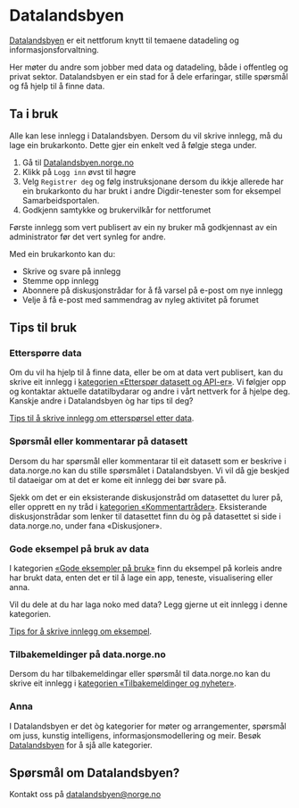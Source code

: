 # Datalandsbyen

[Datalandsbyen](https://datalandsbyen.norge.no/) er eit nettforum knytt til temaene datadeling og informasjonsforvaltning.

Her møter du andre som jobber med data og datadeling, både i offentleg og privat sektor. Datalandsbyen er ein stad for å dele erfaringar, stille spørsmål og få hjelp til å finne data.

## Ta i bruk

Alle kan lese innlegg i Datalandsbyen. Dersom du vil skrive innlegg, må du lage ein brukarkonto. Dette gjer ein enkelt ved å følgje stega under.

1. Gå til [Datalandsbyen.norge.no](https://datalandsbyen.norge.no/)
2. Klikk på `Logg inn` øvst til høgre
3. Velg `Registrer deg` og følg instruksjonane dersom du ikkje allerede har ein brukarkonto du har brukt i andre Digdir-tenester som for eksempel Samarbeidsportalen.
4. Godkjenn samtykke og brukervilkår for nettforumet

Første innlegg som vert publisert av ein ny bruker må godkjennast av ein administrator før det vert synleg for andre.

Med ein brukarkonto kan du:

- Skrive og svare på innlegg
- Stemme opp innlegg
- Abonnere på diskusjonstrådar for å få varsel på e-post om nye innlegg
- Velje å få e-post med sammendrag av nyleg aktivitet på forumet

## Tips til bruk

### Etterspørre data

Om du vil ha hjelp til å finne data, eller be om at data vert publisert, kan du skrive eit innlegg i [kategorien «Etterspør datasett og API-er»](https://datalandsbyen.norge.no/category/6/ettersp%C3%B8r-datasett-og-api-er). Vi følgjer opp og kontaktar aktuelle datatilbydarar og andre i vårt nettverk for å hjelpe deg. Kanskje andre i Datalandsbyen òg har tips til deg?

[Tips til å skrive innlegg om etterspørsel etter data](https://datalandsbyen.norge.no/topic/56/ettersp%C3%B8rr-data-og-api).

### Spørsmål eller kommentarar på datasett

Dersom du har spørsmål eller kommentarar til eit datasett som er beskrive i data.norge.no kan du stille spørsmålet i Datalandsbyen. Vi vil då gje beskjed til dataeigar om at det er kome eit innlegg dei bør svare på.

Sjekk om det er ein eksisterande diskusjonstråd om datasettet du lurer på, eller opprett en ny tråd i [kategorien «Kommentartråder»](https://datalandsbyen.norge.no/category/12/kommentartr%C3%A5der). Eksisterande diskusjonstrådar som lenker til datasettet finn du òg på datasettet si side i data.norge.no, under fana «Diskusjoner».

### Gode eksempel på bruk av data

I kategorien [«Gode eksempler på bruk»](https://datalandsbyen.norge.no/category/2/gode-eksempler-p%C3%A5-bruk) finn du eksempel på korleis andre har brukt data, enten det er til å lage ein app, teneste, visualisering eller anna.

Vil du dele at du har laga noko med data? Legg gjerne ut eit innlegg i denne kategorien.

[Tips for å skrive innlegg om eksempel](https://datalandsbyen.norge.no/topic/60/tips-til-%C3%A5-dele-gode-eksempel-p%C3%A5-bruk-av-data).

### Tilbakemeldinger på data.norge.no

Dersom du har tilbakemeldingar eller spørsmål til data.norge.no kan du skrive eit innlegg i [kategorien «Tilbakemeldinger og nyheter»](https://datalandsbyen.norge.no/category/5/tilbakemeldinger-p%C3%A5-data-norge-no).

### Anna

I Datalandsbyen er det òg kategorier for møter og arrangementer, spørsmål om juss, kunstig intelligens, informasjonsmodellering og meir. Besøk [Datalandsbyen](https://datalandsbyen.norge.no/) for å sjå alle kategorier.

## Spørsmål om Datalandsbyen?

Kontakt oss på datalandsbyen@norge.no
